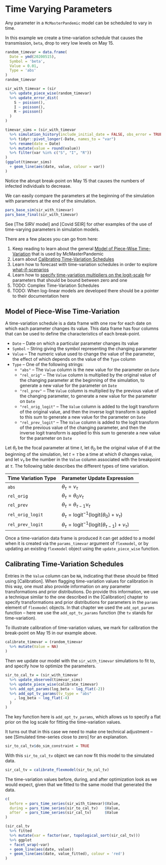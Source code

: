 # Time Varying Parameters

Any parameter in a `McMasterPandemic` model can be scheduled to vary in time.

In this example we create a time-variation schedule that causes the transmission, `beta`, drop to very low levels on May 15.
```r
random_timevar = data.frame(
  Date = ymd(20200515),
  Symbol = 'beta',
  Value = 0.01,
  Type = 'abs'
)
random_timevar
```

```r
sir_with_timevar = (sir
  %>% update_piece_wise(random_timevar)
  %>% update_error_dist(
    S ~ poisson(),
    I ~ poisson(),
    R ~ poisson()
  )
)
```


```r
timevar_sims = (sir_with_timevar
  %>% simulation_history(include_initial_date = FALSE, obs_error = TRUE)
  %>% tidyr::pivot_longer(-Date, names_to = "var")
  %>% rename(date = Date)
  %>% mutate(value = round(value))
  %>% filter(var %in% c("S", "I", "R"))
)
(ggplot(timevar_sims)
  + geom_line(aes(date, value, colour = var))
)
```

Notice the abrupt break-point on May 15 that causes the numbers of infected individuals to decrease.

We can easily compare the parameters at the beginning of the simulation with parameters at the end of the simulation.

```r
pars_base_sim(sir_with_timevar)
pars_base_final(sir_with_timevar)
```


See [The SIRV model] and [Covid SEIR] for other examples of the use of time-varying parameters in simulation models.

::: {.infobox .caution data-latex="{caution}"}
There are a few places you can go from here:

1. Keep reading to learn about the general [Model of Piece-Wise Time-Variation] that is used by McMasterPandemic
2. Learn about [Calibrating Time-Variation Schedules]
3. Learn how to forecast with time-variation schedules in order to explore [what-if-scenarios](#time-varying-ensemble-forecasts)
4. Learn how to [specify time-variation multipliers on the logit-scale](#negative-rate-matrix-elements) for parameters that should be bound between zero and one
5. TODO: Complex Time-Variation Schedules
6. TODO: When log-linear models are developed there should be a pointer to their documentation here
:::

## Model of Piece-Wise Time-Variation

A time-variation schedule is a data frame with one row for each date on which each parameter changes its value. This data frame has four columns that can be used to define the characteristics of each break-point.

* `Date` -- Date on which a particular parameter changes its value
* `Symbol` -- String giving the symbol representing the changing parameter
* `Value` -- The numeric value used to change the value of the parameter, the effect of which depends on the value of the `Type` column
* `Type` -- One of the following strings:
  * `"abs"` -- The `Value` column is the new value for the parameter on `Date`
  * `"rel_orig"` -- The `Value` column is multiplied by the original value of the changing parameter at the beginning of the simulation, to generate a new value for the parameter on `Date`
  * `"rel_prev"` -- The `Value` column is multiplied by the previous value of the changing parameter, to generate a new value for the parameter on `Date`
  * `"rel_orig_logit"` -- The `Value` column is added to the logit transform of the original value, and then the inverse logit transform is applied to this sum to generate a new value for the parameter on `Date`
  * `"rel_prev_logit"` -- The `Value` column is added to the logit transform of the previous value of the changing parameter, and then the inverse logit transform is applied to this sum to generate a new value for the parameter on `Date`

Let $\theta_t$ be the focal parameter at time $t$, let $\theta_0$ be the original value of $\theta$ at the beginning of the simulation, let $t = \tau$ be a time at which $\theta$ changes value, and let $\nu_\tau$ be the number in the `Value` column associated with the breakpoint at $\tau$. The following table describes the different types of time variation.

| Time Variation Type  | Parameter Update Expression  |
| :------------------- | :----------------------------|
| `abs` | $\theta_\tau = \nu_\tau$ |
| `rel_orig` | $\theta_\tau = \theta_0 \nu_\tau$ |
| `rel_prev` | $\theta_\tau = \theta_{\tau-1} \nu_\tau$ |
| `rel_orig_logit` | $\theta_\tau = \text{logit}^{-1}\left(\text{logit}(\theta_0) + \nu_\tau\right)$ |
| `rel_prev_logit` | $\theta_\tau = \text{logit}^{-1}\left(\text{logit}(\theta_{\tau-1}) + \nu_\tau\right)$ |

Once a time-variation data frame is produced it can get added to a model when it is created via the `params_timevar` argument of `flexmodel`, or by updating an existing `flexmodel` object using the `update_piece_wise` function.

## Calibrating Time-Variation Schedules

Entries in the `Value` column can be `NA`, indicating that these should be fitted using [Calibration]. When flagging time-variation values for calibration in this way, one must also provide information on any parameter transformations and prior distributions.  Do provide this information, we use a technique similar to the one described in the [Calibration] chapter to specify transformations and prior distributions for parameters in the `params` element of `flexmodel` objects. In that chapter we used the `add_opt_params` function -- here we use the `add_opt_tv_params` function (the `tv` stands for time-variation).

To illustrate calibration of time-variation values, we mark for calibration the break-point on May 15 in our example above.

```r
calibrate_timevar = (random_timevar
  %>% mutate(Value = NA)
)
```

Then we update our model with the `sir_with_timevar` simulations to fit to, and specify how to optimize the parameters.
```r
sir_to_cal_tv = (sir_with_timevar
  %>% update_observed(timevar_sims)
  %>% update_piece_wise(calibrate_timevar)
  %>% add_opt_params(log_beta ~ log_flat(-2))
  %>% add_opt_tv_params(tv_type = "abs"
    , log_beta ~ log_flat(-4)
  )
)
```

The key function here is `add_opt_tv_params`, which allows us to specify a flat prior on the log scale for fitting the time-variation values.

It turns out that in this case we need to make one technical adjustment -- see [Simulated time-series close to zero] for an explanation.

```r
sir_to_cal_tv$do_sim_constraint = TRUE
```

With this `sir_to_cal_tv` object we can now fit this model to the simulated data.

```r
sir_cal_tv = calibrate_flexmodel(sir_to_cal_tv)
```

The time-variation values before, during, and after optimization look as we would expect, given that we fitted to the same model that generated the data.
```r
c(
  before = pars_time_series(sir_with_timevar)$Value,
  during = pars_time_series(sir_to_cal_tv)   $Value,
  after  = pars_time_series(sir_cal_tv)      $Value
)
```

```r
(sir_cal_tv
  %>% fitted
  %>% mutate(var = factor(var, topological_sort(sir_cal_tv)))
  %>% ggplot
  + facet_wrap(~var)
  + geom_line(aes(date, value))
  + geom_line(aes(date, value_fitted), colour = 'red')
)
```
